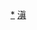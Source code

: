 <div style="position: relative" class="center">
{{Image label begin|image=Administrative Division Zhaotong.png|width={{{1|534}}}|link=}} 
{{Image label|x=500|y=1020|scale={{{1|534}}}/1780|text=[[昭阳区|<span style="color: black;">'''昭阳区'''</span>]]}}
{{Image label|x=360|y=1210|scale={{{1|534}}}/1780|text=[[鲁甸县|<span style="color: black;">'''鲁甸县'''</span>]]}}
{{Image label|x=150|y=1370|scale={{{1|534}}}/1780|text=[[巧家县|<span style="color: black;">'''巧家县'''</span>]]}}
{{Image label|x=940|y=440|scale={{{1|534}}}/1780|text=[[盐津县|<span style="color: black;">'''盐津县'''</span>]]}}
{{Image label|x=720|y=610|scale={{{1|534}}}/1780|text=[[大关县|<span style="color: black;">'''大关县'''</span>]]}}
{{Image label|x=540|y=500|scale={{{1|534}}}/1780|text={{vtext|[[永善县|<span style="color: black;">'''永善县'''</span>]]}}}}
{{Image label|x=820|y=90|scale={{{1|534}}}/1780|text={{vtext|[[绥江县|<span style="color: black;">'''绥江县'''</span>]]}}}}
{{Image label|x=1370|y=900|scale={{{1|534}}}/1780|text=[[镇雄县|<span style="color: black;">'''镇雄县'''</span>]]}}
{{Image label|x=950|y=820|scale={{{1|534}}}/1780|text={{vtext|[[彝良县|<span style="color: black;">'''彝良县'''</span>]]}}}}
{{Image label|x=1530|y=640|scale={{{1|534}}}/1780|text=[[威信县|<span style="color: black;">'''威信县'''</span>]]}}
{{Image label|x=990|y=100|scale={{{1|534}}}/1780|text={{vtext|[[水富市|<span style="color: black;">'''水'''</span>]]}}}}
{{Image label|x=960|y=150|scale={{{1|534}}}/1780|text={{vtext|[[水富市|<span style="color: black;">'''富'''</span>]]}}}}
{{Image label|x=930|y=200|scale={{{1|534}}}/1780|text={{vtext|[[水富市|<span style="color: black;">'''市'''</span>]]}}}}
</div>
<noinclude>
[[Category:昭通行政区划|*]]
[[Category:中华人民共和国地级行政区划图|滇]]
</noinclude>
